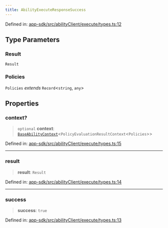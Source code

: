```yaml
---
title: AbilityExecuteResponseSuccess
---
```


Defined in: [app-sdk/src/abilityClient/execute/types.ts:12](https://github.com/LIT-Protocol/Vincent/blob/5462864f5b471985671134e594d93faefcbfeb7e/packages/libs/app-sdk/src/abilityClient/execute/types.ts#L12)

## Type Parameters

### Result

`Result`

### Policies

`Policies` *extends* `Record`\<`string`, `any`\>

## Properties

### context?

> `optional` **context**: [`BaseAbilityContext`](./BaseAbilityContext)\<`PolicyEvaluationResultContext`\<`Policies`\>\>

Defined in: [app-sdk/src/abilityClient/execute/types.ts:15](https://github.com/LIT-Protocol/Vincent/blob/5462864f5b471985671134e594d93faefcbfeb7e/packages/libs/app-sdk/src/abilityClient/execute/types.ts#L15)

***

### result

> **result**: `Result`

Defined in: [app-sdk/src/abilityClient/execute/types.ts:14](https://github.com/LIT-Protocol/Vincent/blob/5462864f5b471985671134e594d93faefcbfeb7e/packages/libs/app-sdk/src/abilityClient/execute/types.ts#L14)

***

### success

> **success**: `true`

Defined in: [app-sdk/src/abilityClient/execute/types.ts:13](https://github.com/LIT-Protocol/Vincent/blob/5462864f5b471985671134e594d93faefcbfeb7e/packages/libs/app-sdk/src/abilityClient/execute/types.ts#L13)
